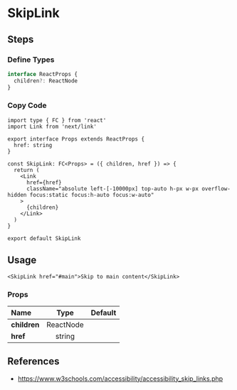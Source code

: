 
<BackTop />

# SkipLink

<blockquote id="k1kzwvryc9p" className="embedgpt"></blockquote>
<Script async src="https://embedgpt.kidow.me/embed.js"></Script>

## Steps

<div className="steps">

### Define Types

```ts filename="types/index.d.ts"
interface ReactProps {
  children?: ReactNode
}
```

### Copy Code

```tsx filename="components/SkipLink/index.tsx"
import type { FC } from 'react'
import Link from 'next/link'

export interface Props extends ReactProps {
  href: string
}

const SkipLink: FC<Props> = ({ children, href }) => {
  return (
    <Link
      href={href}
      className="absolute left-[-10000px] top-auto h-px w-px overflow-hidden focus:static focus:h-auto focus:w-auto"
    >
      {children}
    </Link>
  )
}

export default SkipLink
```

## Usage

```tsx
<SkipLink href="#main">Skip to main content</SkipLink>
```

</div>

### Props

| Name                 |   Type    | Default |
| :------------------- | :-------: | :-----: |
| **children**         | ReactNode |         |
| **href**<Required /> |  string   |         |

## References

- https://www.w3schools.com/accessibility/accessibility_skip_links.php

<Comment />
